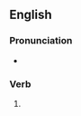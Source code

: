 ==English==

===Pronunciation===
* {{IPA|/ɪtʃt/|lang=en}}

===Verb===
{{head|en|verb form}}

# {{en-past of|itch}}